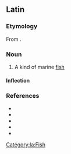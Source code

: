 ==Latin==

===Etymology===
From {{der|la|grc|σμῦρος}}.

===Noun===
{{la-noun|smȳrus||smȳrī|m|second}}

# A kind of marine [[fish]]

====Inflection====
{{la-decl-2nd|smȳr}}

===References===
* {{R:L&S}}
* {{R:Elementary Lewis}}
* {{R:du Cange}}
* {{R:Gaffiot}}
* {{R:M&A}}

[[Category:la:Fish]]